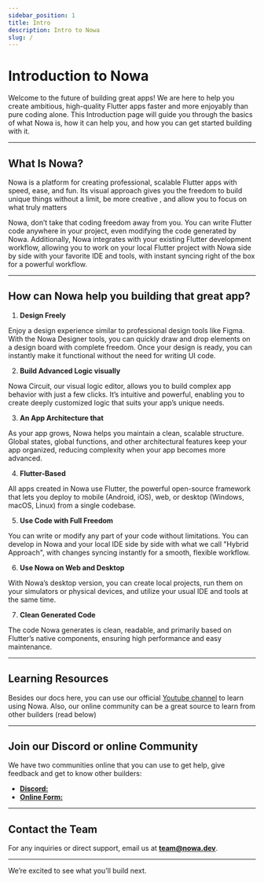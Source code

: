 ```yaml
---
sidebar_position: 1
title: Intro 
description: Intro to Nowa
slug: /
---
```


# Introduction to Nowa


Welcome to the future of building great apps! We are here to help you create ambitious, high-quality Flutter apps faster and more enjoyably than pure coding alone. This Introduction page will guide you through the basics of what Nowa is, how it can help you, and how you can get started building with it.


---


## What Is Nowa?

  

Nowa is a platform for creating professional, scalable Flutter apps with speed, ease, and fun. Its visual approach gives you the freedom to build unique things without a limit, be more creative , and allow you to focus on what truly matters 

Nowa, don’t take that coding freedom away from you. You can write Flutter code anywhere in your project, even modifying the code generated by Nowa. Additionally, Nowa integrates with your existing Flutter development workflow, allowing you to work on your local Flutter project with Nowa side by side with your favorite IDE and tools, with instant syncing right of the box for a powerful workflow. 

  

---

  

## How can Nowa help you building that great app?


1. **Design Freely**

Enjoy a design experience similar to professional design tools like Figma. With the Nowa Designer tools, you can quickly draw and drop elements on a design board with complete freedom. Once your design is ready, you can instantly make it functional without the need for writing UI code.

  
2. **Build Advanced Logic visually**

Nowa Circuit, our visual logic editor, allows you to build complex app behavior with just a few clicks. It’s intuitive and powerful, enabling you to create deeply customized logic that suits your app’s unique needs.


3. **An App Architecture that**

As your app grows, Nowa helps you maintain a clean, scalable structure. Global states, global functions, and other architectural features keep your app organized, reducing complexity when your app becomes more advanced.

  

4. **Flutter-Based**

All apps created in Nowa use Flutter, the powerful open-source framework that lets you deploy to mobile (Android, iOS), web, or desktop (Windows, macOS, Linux) from a single codebase.

  

5. **Use Code with Full Freedom**

You can write or modify any part of your code without limitations. You can develop in Nowa and your local IDE side by side with what we call "Hybrid Approach", with changes syncing instantly for a smooth, flexible workflow.

  

6. **Use Nowa on Web and Desktop**

With Nowa’s desktop version, you can create local projects, run them on your simulators or physical devices, and utilize your usual IDE and tools at the same time.

  

7. **Clean Generated Code**

The code Nowa generates is clean, readable, and primarily based on Flutter’s native components, ensuring high performance and easy maintenance.

---

## Learning Resources
Besides our docs here, you can use our official [Youtube channel](https://www.youtube.com/@nowadev) to learn using Nowa. Also, our online community can be a great source to learn from other builders (read below)

---

## Join our Discord or online Community

We have two communities online that you can use to get help, give feedback and get to know other builders:
- [**Discord:**](https://discord.gg/ByKfn3H7gX)
- [**Online Form:**](https://community.nowa.dev)


---

  
## Contact the Team

For any inquiries or direct support, email us at **team@nowa.dev**.



---
  

We’re excited to see what you’ll build next.